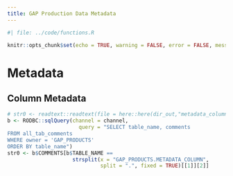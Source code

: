 ```yaml
---
title: GAP Production Data Metadata
---
```


```r
#| file: ../code/functions.R

knitr::opts_chunk$set(echo = TRUE, warning = FALSE, error = FALSE, message = FALSE)
```

<!-- README.md is generated from README.Rmd. Please edit that file -->

# Metadata

## Column Metadata

```r
# str0 <- readtext::readtext(file = here::here(dir_out,"metadata_column_comment.txt"))$text
b <- RODBC::sqlQuery(channel = channel, 
                       query = "SELECT table_name, comments 
FROM all_tab_comments 
WHERE owner = 'GAP_PRODUCTS' 
ORDER BY table_name")
str0 <- b$COMMENTS[b$TABLE_NAME == 
                     strsplit(x = "GAP_PRODUCTS.METADATA_COLUMN", 
                              split = ".", fixed = TRUE)[[1]][2]]
```



